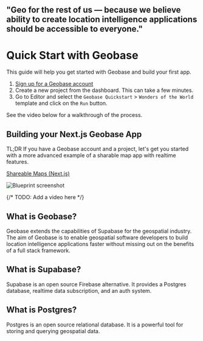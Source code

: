 

<h2 style={{ textAlign: 'center', fontSize: '1.5rem', fontWeight: 'normal', marginTop: '2rem', marginBottom: '2rem', fontStyle: 'italic' }}>
  "Geo for the rest of us — because we believe ability to create location intelligence applications should be accessible to everyone."
</h2>

# Quick Start with Geobase

This guide will help you get started with Geobase and build your first app.

1. [Sign up for a Geobase account](https://geobase.app)
2. Create a new project from the dashboard. This can take a few minutes.
3. Go to Editor and select the `Geobase Quickstart` > `Wonders of the World` template and click on the `Run` button.

See the video below for a walkthrough of the process.


<YouTubeEmbed videoId="xUyjP2qxtto?si=lBZ7rD5oYn9F5ipx" />


## Building your Next.js Geobase App

TL;DR If you have a Geobase account and a project, let's get you started with a more advanced example of a sharable map app with realtime features.

[Shareable Maps (Next.js)](/blueprints/shareable-maps-nextjs)

![Blueprint screenshot](https://d2w9rnfcy7mm78.cloudfront.net/30795995/original_8458f9231ab89f561872e67e4f51e84f.png?1726704188?bc=0)

{/* TODO: Add a video here */}

## What is Geobase?

Geobase extends the capabilities of Supabase for the geospatial industry. The aim of Geobase is to enable geospatial software developers to build location intelligence applications faster without missing out on the benefits of a full stack framework.


## What is Supabase?

Supabase is an open source Firebase alternative. It provides a Postgres database, realtime data subscription, and an auth system.

## What is Postgres?

Postgres is an open source relational database. It is a powerful tool for storing and querying geospatial data.
